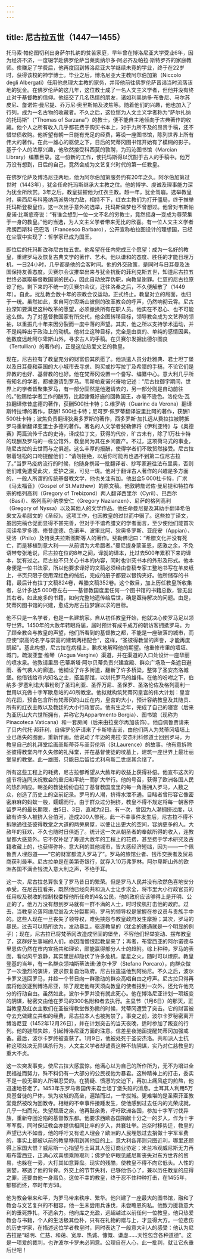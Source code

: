 ```yaml
---
---
---
```

title: 尼古拉五世（1447—1455）
---




托马索·帕伦图切利出身萨尔扎纳的贫苦家庭，早年曾在博洛尼亚大学受业6年，因为经济不济，一度辍学赴佛罗伦萨当莱奥纳尔多·阿必齐及帕拉·斯特罗齐的家庭教师。俟赚足了学费后，他再度回到博洛尼亚大学继续未竟的学业，终于在22岁时，获得该校的神学博士。毕业之后，博洛尼亚大主教阿尔伯加第（Niccolo degli Albergati）任用他总理大主教的家务，并带他前往佛罗伦萨晋谒当时流落该地的犹金。在佛罗伦萨的这几年，这位教士成了一名人文主义学者，但他并没有终止对于基督教的信仰。他结交了几名热情的朋友，诸如利奥纳多·布鲁尼、马尔苏皮尼、詹诺佐·曼尼提、乔万尼·奥里斯帕及波焦等。随着他们的兴趣，他也加入了行列，成为一名古物的收藏者。不久之后，这位惯为人文主义学者称为“萨尔扎纳的托玛斯”（“Thomas of Sarzana”）的教士，便不能自主地倾向于古典著作的收藏。他个人之所有收入几乎都花费于购买书本上，对于力所不及的昂贵手稿，还不惜举债收购。他祈望有朝一日能有充足的经费，筹设一座图书馆，陈列世界上所有伟大的著作。在此一雄心的驱使之下，日后的梵蒂冈图书馆开始有了模糊的影子。基于个人的浓厚兴趣，他欣然接受科西莫的敦聘，为玛沁图书馆（Marcian Library）编纂目录。这一份新的工作，使托玛斯得以沉酣于古人的手稿中。他万万没有想到，日后的自己，竟然会成为文艺复兴时代的第一任教皇。

在佛罗伦萨及博洛尼亚两地，他为阿尔伯加第服务约有20年之久。阿尔伯加第过世时（1443年），犹金任命托玛斯继承大主教之位。他的博学、虔诚及理事能力深为犹金所欣赏。3年之后，教皇拔擢他为红衣主教。越一年，犹金驾崩。选举教皇时，奥西尼与科隆纳两派势均力敌，相持不下，红衣主教们为打开僵局，终于推举托玛斯登极皇位。这一次出乎意外的选举，托玛斯做梦也不曾想过。他曾对韦斯帕夏诺·比斯底奇说：“有谁会想到一位一文不名的穷教士，竟然摇身一变成为尊荣集于一身的教皇。”他的当选，为人文主义学者带来无比的欣喜。有一位人文主义学者弗朗西斯科·巴巴洛（Francesco Barbaro），公开宣称柏拉图设计的理想国，已经在尘寰中实现了：哲学家已成为国王。

即位后的托玛斯改称尼古拉五世。他希望在任内完成三个愿望：成为一名好的教皇，重建罗马及恢复古典文学的著作、艺术。他以谦和的态度、胜任的才能日理万机，一日24小时，几乎都是他的会客时间。他的外交政策，是同时与日耳曼及法国保持友善态度。贝赛尔会议推举出来与犹金抗衡的菲利克斯五世，知道尼古拉五世终必赢取基督教国家的民心，因此自动放弃伪职，向教皇谢罪。仁慈的尼古拉原谅了他。剩下来的不统一的贝赛尔会议，迁往洛桑之后，不久便解散了（1449年）。自此，扰乱教会数十年的宗教会议运动，正式终止。教皇对立的局面，也归于一统。虽然如此，来自阿尔卑斯山彼侧的改革教会的呼声，仍然响彻云霄。尼古拉深知要满足这种改革的愿望，必须撤换所有在职人员。他实在不忍心、也不可能这么做。为了对基督教国家有所交代，他企图转移目标，领导教会成为文艺界的领袖，以重振几十年来因分裂而一度中落的声望。其实，他之所以支持学术运动，并不是纯粹出于政治上的动机。他树立这种目标，完全是由衷的、单纯的感情因素。他数度远赴阿尔卑斯山外，寻求古人的手稿。在贝赛尔发掘出德尔图良（Tertullian）的著作的，正是这位热爱文艺的教皇。

现在，尼古拉有了教皇充分的财富偿其夙愿了。他派遣人员分赴雅典、君士坦丁堡以及日耳曼和英国的大小城市去寻求、购买或抄写拉丁及希腊的手稿，不论它们是异教的也好、基督教的也好。他在梵蒂冈设置一个誊写、编纂中心。意大利几乎所有知名的学者，都被邀请到罗马。韦斯帕夏诺兴奋地记述：“尼古拉御宇期间，世界上的学者皆聚集罗马，有一部分固然是他邀请去的，另一部分则是自动前往的。”他赐给学者工作的酬劳，比起慷慨好施的回教国王，亦毫不逊色。洛伦佐·瓦拉翻译修昔底德的著作，获酬500杜卡特；G.维罗纳（Guarinc da Verona）翻译斯特拉博的著作，获酬1 500杜卡特；尼可罗·佩罗蒂翻译波里比阿的著作，获酬1 500杜卡特；波焦负责翻译狄奥多罗斯的著作，西多罗斯·加扎远从费拉拉被聘抵罗马重新翻译亚里士多德的著作。著名的人文学者斐勒佛将《伊利亚特》与《奥德赛》两篇流传千古的史诗，译成拉丁文，获得的代价，旷古未有，除了1万杜卡特的现酬及罗马的一栋公馆外，教皇尚为其在乡间置产。不过，这项荷马式的事业，随尼古拉的去世而与之俱逝。这么丰厚的报酬，使得学者们不敢贸然接受。尼古拉带着轻松的口吻提醒他们：“请勿拒绝，以后你可能再也遇不到第二位尼古拉了。”当罗马疫疠流行的时候，他随身携带一批翻译者、抄写家避往法布里奥，否则他们难免遭受此灾，爱护之深，可见一斑。他对于翻译古人著作的兴趣是多方面的，一般人所谓的传统基督教文学，他也关注有加。他出金5 000杜卡特，广求《马太福音》（Gospel of St.Matthew）的原文稿。他敦聘詹诺佐·曼尼提和特拉布宗的格列高利（Gregory of Trebizond）两人翻译西里尔（Cyril）、巴西尔（Basil）、格列高利·纳季安仁（Gregory Nazianzen）、尼萨的格列高利（Gregory of Nyssa）以及其他人的文学作品。他任命曼尼提及其助手翻译希伯来文及希腊文的《圣经》。这项工作，也因教皇的过世而中辍了。这些拉丁译文，虽因完稿仓促而显得不甚完善，但对于不谙希腊文的学者而言，至少使他们能首次阅读希罗多德、修昔底德、色诺丰、波里比阿、狄奥多罗斯、亚庇安（Appian）、斐洛（Philo）及特奥夫拉斯图斯等人的著作。斐勒佛记曰：“希腊文化并没有死亡，而是移植到意大利——从前谓为大希腊者。”曼尼提身蒙圣恩，感激之余，不免语带夸张地说，尼古拉在位的8年之间，译就的译本，比过去500年累积下来的译本，犹有过之。尼古拉不只关心书本的内容，同时也讲究书本的外形及形式。他本身便是一位书法家，所以他要求译好的文稿必须经由誊稿专家工整地书写在羊皮纸上，书页只限于使用深红色的绒纸，完成的册子都要以银钩夹好。他所储存的书籍，最后计有拉丁文稿824卷，希腊文稿352卷。这个数目，加上历任教皇所收集者，总计多达5 000卷左右——基督教国度里任何一个图书馆的书籍总数，皆无出其右者。如此庞多的书籍，如何完整地遗传给后世，确是亟待解决的问题。由是，梵蒂冈图书馆的兴建，愈成为尼古拉梦寐以求的目标。

他不只是一名学者，也是一名建筑家。自从初任教皇开始，他就决心使罗马足以领导世界。1450年的大赦年转眼将届，届时预计有成千成万的朝访客拥抵罗马。为了顾全教会与教皇的声望，他们所看到的基督教之都，不能是一座破落的城市，而应使“崇高的名字与崇高的建筑两相配合”，这样，“圣彼得教堂的声誉，才能再度鹊起”。基此构想，尼古拉在病榻上，歉疚地解释他的期望。他重修市里的墙垣、城门，疏浚亚奎·维琴（Acgua Vergine）渠道，并在渠道的入口处设计一座华丽的喷水泉。他敦请里昂·巴蒂斯塔·阿尔贝蒂负责兴建宫殿、群众广场及一条遮日避雨、香气袭人的廊道。他铺设了许多街道，翻新了许多桥梁，整饰了圣安杰洛城堡。他借钱给市内知名之士，搭盖邸馆，以烘托罗马的雄伟。在他的吩咐之下，伯纳多·罗塞利诺大事粉刷了圣玛利亚、圣乔万尼、圣保罗、圣洛伦佐及格列高利一世用以充做十字军歇息站的40所教堂。他拟就构筑梵蒂冈皇宫的伟大计划：皇宫的花园，预备包含所有梵蒂冈的山丘在内，皇宫的大小，预计容纳教皇及其随员、所有的红衣主教以及教廷的大小行政官员。他有生之年，完成了自己的寝宫（后来为亚历山大六世所拥有，并称它为Appartmento Borgia）、图书馆（现称为Pinacoteca Vaticana）和一套房间（后来由拉斐尔再加装饰）。他自佩鲁贾请来了贝内代托·邦菲利，自佛罗伦萨请来了卡斯塔吉诺，由他们两人为梵蒂冈墙垣上业已落失的图面，重新作画。他说动了年迈的弗拉·安杰利科修道士回到罗马，为教皇自己的礼拜堂绘画圣斯蒂芬与圣劳伦斯（St.Laurence）的故事。他有意拆除圣彼得教堂内年久失修的礼拜堂，并在基督使徒的坟墓上，建筑一座世界上最壮丽堂皇的教堂。此一雄图，只能日后留给尤利乌斯二世继其余绪了。

所有这些工程上的耗费，尼古拉都希望从大赦年的收益上获得补偿。他宣布这次的盛节将连同庆祝教会的重归和平统一而扩大举行。他的号召，获得了欧洲各国人民的热烈响应。朝圣的教徒纷纷自拉丁基督教国度里的每一角落拥入罗马，人数之众，创造了历史上的空前纪录。罗马的人潮，挤得水泄不通。目睹者曾形容它像密密麻麻的蚂蚁一般，蠕蠕而行。由于群众过分拥挤，教皇不得不规定将每一朝客停留罗马的最长期限，由5日、3日，直减为2日。有一次，曾因为人潮拥挤过度，以致有许多人被挤入台伯河，造成200人惨死。此一不幸事件发生后，尼古拉不得不拆除通往圣彼得教堂之大道的两旁房屋，以便让出更大的空间，容纳更多的人。大赦年的狂欢，不久也随时日俱逝了。统计这一次从朝圣者的奉献所得的收入，连教皇都大感意外。它不仅补足了筹迎大赦年的工程上的花费，甚至费于学术研究及古籍收藏上的，也获得弥补。意大利的其他城市，皆大感经济短绌，因为——一个佩鲁贾人埋怨道——“它的财富都流入罗马了”。罗马的旅馆业者、钱币交换者及贸易商获利最丰。尼古拉单是在美第奇银行，就存入10万弗罗林。阿尔卑斯山外的欧洲各国不满金钱流入意大利之声，不绝于耳。

这一次，尼古拉总算恢复了罗马昔日的繁荣。但是罗马人民并没有欣然色喜地安分承受。在尼古拉看来，既然他已经向共和派人士让步求全，将市里大小行政官员的任用权及税收的控制权委授他所任命的4名公民，他的政府应该够得上是开明、公正的了。他万万没有想到罗马就有一群不满的人士，时时俟机打击他的政府。过去，当教皇沦落阿维尼翁及大分裂期间，罗马的领导权是掌握在参议员与贵族手中的。这些人现在一旦丧失了领导权，难免挟怨与教皇政府发生摩擦；其次，罗马的暴民，过去可以畅所欲为，发动暴乱，驱逐教皇的（犹金的遭遇就是一个明显的例子）；现在，尼古拉已将梵蒂冈改造成坚固的堡垒，不容他们轻举妄动、摆布教皇了，这群好生事端的人们，亦因而憎恨起教皇来了；再者，布雷西亚的阿尔诺德与里恩佐仍然在市内宣扬共和理论，颇能赢得部分人士的趋附。综上种种，罗马的表面，看似风平浪静，其实里层却隐伏了许多危机，星星之火，随时可以燎原。教皇登基的当年，有一名群众领袖斯蒂法诺·波尔卡罗（Stefano Porcaro），向群众做了一次激烈的演讲，要求恢复自治政府。尼古拉遣送他到阿纳尼。不久之后，波尔卡罗又逃回罗马，并趁一个节日向一群激动的群众高唱自由之呼声。尼古拉只得再度将他放逐到博洛尼亚，除了规定他每天须向教皇的使者报到一次外，还允许他充分的行动自由。虽然如此，波尔卡罗并没有就此死心。他在博洛尼亚计划一项叛变的阴谋，秘密交由他在罗马的300名附和者去执行。主显节（1月6日）的那天，正当教皇及红衣主教们在圣彼得教堂做弥撒的时候，梵蒂冈遭受了突击。它的财富被夺去充做建立共和的经费，尼古拉本人也被拘禁了。事变之前，波尔卡罗秘密离开博洛尼亚（1452年12月26日），并在计划突击的当天夜晚，适时参加了叛变的行列。他的遽然失踪，引起博洛尼亚方面的注意。信差星夜驰函提醒梵蒂冈加强戒备。最后，波尔卡罗终被查获了。1月9日，他被处死于圣安杰洛。共和派人士抗称这项处决无异谋杀行为。人文主义学者却谴责这种不轨阴谋，实乃对仁慈教皇的重大不贞。

这一次突发事变，使尼古拉大感震惊。他满心以为自己的所作所为，无不为增进全民福祉而努力，殊不料仍有一大部分的公民视他为暴君。这种精神上的打击，委实不是一般无辜的人所堪忍受的。在猜疑、愤懑的交迫下，再加上痛风症的煎熬，他迅速地苍老了。1453年东罗马帝国传来君士坦丁堡失陷的消息。土耳其人利用5万具基督徒的尸体，筑为攻城的高垒，遍踏而过，一举拔城。更难堪的是圣索菲亚教堂竟然被改为回教寺。相继的不幸事件接踵发生，使他感到过去任内的光荣成就，几乎一扫而光。失望颓唐之余，他再鼓余勇，呼吁欧洲各国，参加十字军讨伐异族，重新夺回沦陷的基督教东都。他要求西欧各国捐献十分之一的岁入，作为十字军军费，同时保证教会亦提供相同比率的岁入，共襄壮举。岂奈时移势迁，教皇的声望已大不如昔，他的呼吁又有谁人理会？欧洲的人民埋怨过去捐做十字军军费的，事实上都被以前的教皇移用到其他目的上。意大利各邦则只图近利，哪里还顾得上家国大恨？威尼斯一心指望与土耳其人签订商业协定；米兰冷观威尼斯无力再取布雷西亚，正满心欢喜想乘隙取利；佛罗伦萨眼见威尼斯丧失对东方世界的贸易，也躲在一旁，大打其如意算盘。现实的残酷，使教皇不得不向它低头。人性的贪婪，寒透了他的背脊。外交上的节节失利，已够他伤心了，兼以历任教皇的应得之罪，还要由他一身肩负。这位不幸的教皇，终于忍不住种种打击，在1455年，郁郁而终，卒时年方58。

他为教会带来和平，为罗马带来秩序、繁华。他兴建了一座最大的图书馆，融和了教会与文艺复兴的不相容，他一生未尝用兵诛伐，未尝瞻恩徇私。他致力援救意大利的垂死挣扎，不遗余力。他府库之充盈，远超越过以前任何一位教皇。他只热爱教会与书籍，个人的生活极其俭朴，只有在礼物的赠与上，才显得大方。一位悲伤的历史学家，在描述这位学者教皇时，同时表达了一般意大利人的感受：他认为尼古拉是“聪明、仁慈、和蔼、宽厚、热诚、慷慨、谦虚……天性包含各种道德”。这是一项爱的裁判，也许波尔卡罗未必同意。公理自在人心，此一批判，就让它永垂后世吧！